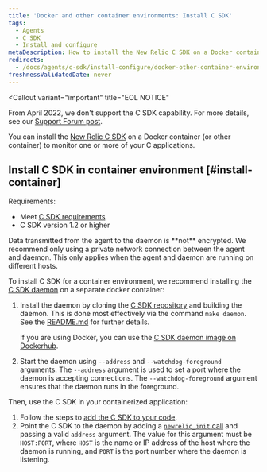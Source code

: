 ```yaml
---
title: 'Docker and other container environments: Install C SDK'
tags:
  - Agents
  - C SDK
  - Install and configure
metaDescription: How to install the New Relic C SDK on a Docker container (or other container) to monitor one or more of your C applications.
redirects:
  - /docs/agents/c-sdk/install-configure/docker-other-container-environments-install-c-sdk
freshnessValidatedDate: never
---
```


<Callout
  variant="important"
  title="EOL NOTICE"
  >
  From April 2022, we don't support the C SDK capability. For more details, see our [Support Forum post](https://discuss.newrelic.com/t/q1-bulk-eol-announcement-fy23/181744).
</Callout>

You can install the [New Relic C SDK](/docs/agents/c-sdk/get-started/introduction-c-sdk) on a Docker container (or other container) to monitor one or more of your C applications.

## Install C SDK in container environment [#install-container]

Requirements:

* Meet [C SDK requirements](/docs/agents/c-sdk/get-started/c-sdk-compatibility-requirements)
* C SDK version 1.2 or higher

<Callout variant="caution">
  Data transmitted from the agent to the daemon is <DoNotTranslate>**not**</DoNotTranslate> encrypted. We recommend only using a private network connection between the agent and daemon. This only applies when the agent and daemon are running on different hosts.
</Callout>

To install C SDK for a container environment, we recommend installing the [C SDK daemon](/docs/agents/c-sdk/get-started/introduction-c-sdk#architecture) on a separate docker container:

1. Install the daemon by cloning the [C SDK repository](https://github.com/newrelic/c-sdk) and building the daemon. This is done most effectively via the command `make daemon`. See the [README.md](https://github.com/newrelic/c-sdk/blob/master/README.md#building-the-c-sdk) for further details.

   If you are using Docker, you can use the [C SDK daemon image on Dockerhub](https://hub.docker.com/r/newrelic/c-daemon).
2. Start the daemon using `--address` and `--watchdog-foreground` arguments. The `--address` argument is used to set a port where the daemon is accepting connections. The `--watchdog-foreground` argument ensures that the daemon runs in the foreground.

Then, use the C SDK in your containerized application:

1. Follow the steps to [add the C SDK to your code](/docs/agents/c-sdk/install-configure/install-c-sdk-compile-link-your-code).
2. Point the C SDK to the daemon by adding a [`newrelic_init` call](https://newrelic.github.io/c-sdk/libnewrelic_8h.html#a03f07e64a51b5f0cd51caa4f28c8b6c1) and passing a valid `address` argument. The value for this argument must be `HOST:PORT`, where `HOST` is the name or IP address of the host where the daemon is running, and `PORT` is the port number where the daemon is listening.
